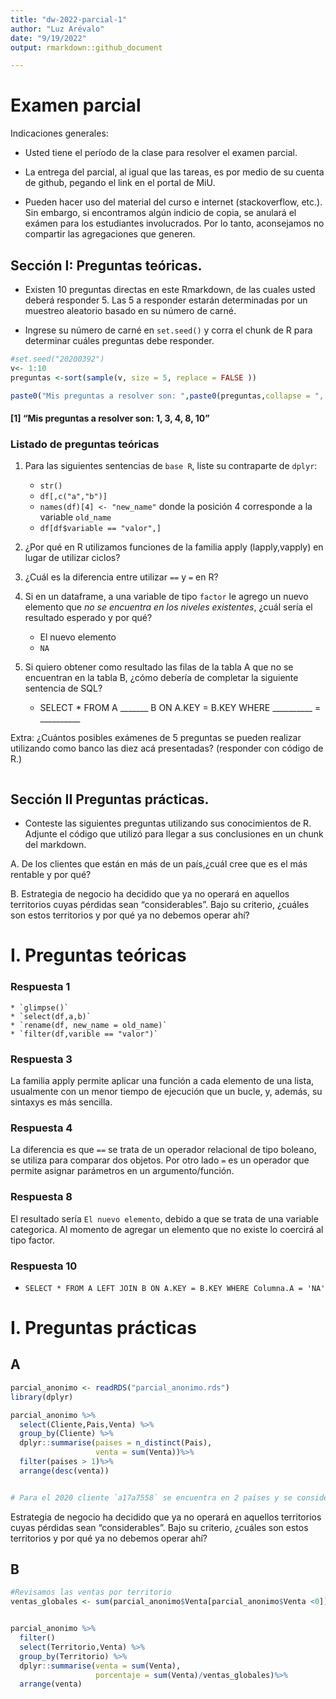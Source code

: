 ---
title: "dw-2022-parcial-1"
author: "Luz Arévalo"
date: "9/19/2022"
output: rmarkdown::github_document

---

# Examen parcial

Indicaciones generales:

* Usted tiene el período de la clase para resolver el examen parcial.
* La entrega del parcial, al igual que las tareas, es por medio de su cuenta de github, pegando el link en el portal de MiU.


* Pueden hacer uso del material del curso e internet (stackoverflow, etc.). Sin embargo, si encontramos algún indicio de copia, se anulará el exámen para los estudiantes involucrados. Por lo tanto, aconsejamos no compartir las agregaciones que generen. 

## Sección I: Preguntas teóricas.

* Existen 10 preguntas directas en este Rmarkdown, de las cuales usted deberá responder 5. Las 5 a responder estarán determinadas por un muestreo aleatorio basado en su número de carné.

* Ingrese su número de carné en  `set.seed()` y corra el chunk de R para determinar cuáles preguntas debe responder.


```{r, echo=TRUE, cache=TRUE}
#set.seed("20200392") 
v<- 1:10
preguntas <-sort(sample(v, size = 5, replace = FALSE ))

paste0("Mis preguntas a resolver son: ",paste0(preguntas,collapse = ", "))

```
#### [1] "Mis preguntas a resolver son: 1, 3, 4, 8, 10"


### Listado de preguntas teóricas

1. Para las siguientes sentencias de `base R`, liste su contraparte de `dplyr`:
    * `str()`
    * `df[,c("a","b")]`
    * `names(df)[4] <- "new_name"` donde la posición 4 corresponde a la variable `old_name`
    * `df[df$variable == "valor",]`
    
3. ¿Por qué en R utilizamos funciones de la familia apply (lapply,vapply) en lugar de utilizar ciclos?

4. ¿Cuál es la diferencia entre utilizar `==` y `=` en R?

8. Si en un dataframe, a una variable de tipo `factor` le agrego un nuevo elemento que *no se encuentra en los niveles existentes*, ¿cuál sería el resultado esperado y por qué?
    * El nuevo elemento
    * `NA`
10. Si quiero obtener como resultado las filas de la tabla A que no se encuentran en la tabla 
B, ¿cómo debería de completar la siguiente sentencia de SQL?

    * SELECT * FROM A _______ B ON A.KEY = B.KEY WHERE __________ = __________

Extra: ¿Cuántos posibles exámenes de 5 preguntas se pueden realizar utilizando como banco las diez acá presentadas?
(responder con código de R.)

```{r}

```



## Sección II Preguntas prácticas.


* Conteste las siguientes preguntas utilizando sus conocimientos de R. Adjunte el código que utilizó para llegar a sus conclusiones en un chunk del markdown.

A. De los clientes que están en más de un país,¿cuál cree que es el más rentable y por qué?

B. Estrategia de negocio ha decidido que ya no operará en aquellos territorios cuyas pérdidas sean "considerables". Bajo su criterio, ¿cuáles son estos territorios y por qué ya no debemos operar ahí?


# I. Preguntas teóricas

### Respuesta 1
    * `glimpse()`
    * `select(df,a,b)`
    * `rename(df, new_name = old_name)`
    * `filter(df,varible == "valor")`

### Respuesta 3
La familia apply permite aplicar una función a cada elemento de una lista, usualmente con un menor tiempo de ejecución que un bucle, y, además, su sintaxys es más sencilla.

### Respuesta 4
La diferencia es que `==` se trata de un operador relacional de tipo boleano, se utiliza para comparar dos objetos. Por otro lado `=` es un operador que permite asignar parámetros en un argumento/función.

### Respuesta 8
El resultado sería `El nuevo elemento`, debido a que se trata de una variable categorica. Al momento de agregar un elemento que no existe lo coercirá al tipo factor.


### Respuesta 10

* `SELECT * FROM A LEFT JOIN B ON A.KEY = B.KEY WHERE Columna.A = 'NA'`



# I. Preguntas prácticas
## A

```{r message=FALSE, warning=FALSE}
parcial_anonimo <- readRDS("parcial_anonimo.rds")
library(dplyr)

parcial_anonimo %>%
  select(Cliente,Pais,Venta) %>%
  group_by(Cliente) %>%
  dplyr::summarise(paises = n_distinct(Pais),
                   venta = sum(Venta))%>%
  filter(paises > 1)%>%
  arrange(desc(venta))


# Para el 2020 cliente `a17a7558` se encuentra en 2 países y se considera el más rentable, porque sus ventas son las más altas en los últimos 2 años.
```

Estrategia de negocio ha decidido que ya no operará en aquellos territorios cuyas pérdidas sean "considerables". Bajo su criterio, ¿cuáles son estos territorios y por qué ya no debemos operar ahí?

## B

```{r }
#Revisamos las ventas por territorio
ventas_globales <- sum(parcial_anonimo$Venta[parcial_anonimo$Venta <0])


parcial_anonimo %>%
  filter()
  select(Territorio,Venta) %>%
  group_by(Territorio) %>%
  dplyr::summarise(venta = sum(Venta),
                   porcentaje = sum(Venta)/ventas_globales)%>%
  arrange(venta)


```


